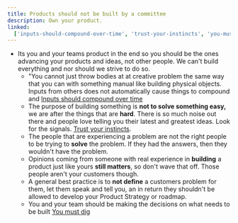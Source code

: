 ```yaml
---
title: Products should not be built by a committee
description: Own your product.
linked:
  ['inputs-should-compound-over-time', 'trust-your-instincts', 'you-must-dig']
---
```


- Its you and your teams product in the end so you should be the ones advancing your products and ideas, not other people. We can't build everything and nor should we strive to do so.
  - "You cannot just throw bodies at at creative problem the same way that you can with something manual like building physical objects. Inputs from others does not automatically cause things to compound and [Inputs should compound over time](inputs-should-compound-over-time)
  - The purpose of building something is **not to solve something easy,** we are after the things that are **hard**. There is so much noise out there and people love telling you their latest and greatest ideas. Look for the signals. [Trust your instincts](trust-your-instincts).
  - The people that are experiencing a problem are not the right people to be trying to **solve** the problem. If they had the answers, then they wouldn't have the problem.
  - Opinions coming from someone with real experience in **building** a product just like yours **still matters**, so don't wave that off. Those people aren't your customers though.
  - A general best practice is to **not define** a customers problem for them, let them speak and tell you, an in return they shouldn't be allowed to develop your Product Strategy or roadmap.
  - You and your team should be making the decisions on what needs to be built [You must dig](you-must-dig)
